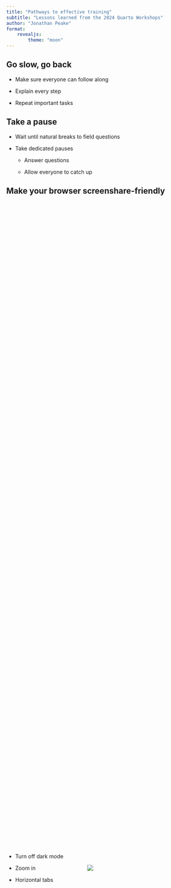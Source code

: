 ```yaml
---
title: "Pathways to effective training"
subtitle: "Lessons learned from the 2024 Quarto Workshops"
author: "Jonathan Peake"
format: 
    revealjs:
        theme: "moon"
---
```


## Go slow, go back

-   Make sure everyone can follow along

-   Explain every step

-   Repeat important tasks

## Take a pause

-   Wait until natural breaks to field questions

-   Take dedicated pauses

    -   Answer questions

    -   Allow everyone to catch up

## Make your browser screenshare-friendly

::::: {.columns style="display: flex;   justify-content: center;   align-items: center;   height: 90%;"}
::: {.column width="40%"}
-   Turn off dark mode

\newline

-   Zoom in

\newline

-   Horizontal tabs
:::

::: {.column width="60%"}
![](images/paste-3.png)
:::
:::::